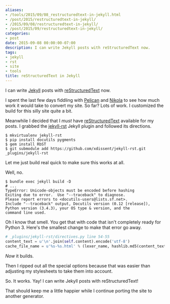 ```yaml
---
aliases:
- /tools/2015/09/08_restructuredtext-in-jekyll.html
- /post/2015/restructuredtext-in-jekyll/
- /2015/09/08/restructuredtext-in-jekyll/
- /post/2015/09/restructuredtext-in-jekyll/
categories:
- post
date: 2015-09-08 00:00:00-07:00
description: I can write Jekyll posts with reStructuredText now.
tags:
- jekyll
- rst
- site
- tools
title: reStructuredText in Jekyll
---
```


[Jekyll]: http://jekyllrb.com/
[reStructuredText]: http://docutils.sourceforge.net/rst.html
I can write [Jekyll][] posts with [reStructuredText][] now.

I spent the last few days fiddling with [Pelican][] and [Nikola][] to see how
much work it would take to convert my site. So far? Lots of work. I 
customized the build for this silly site quite a bit.

Meanwhile I decided that I *must* have [reStructuredText][] available for my posts.
I grabbed the [jekyll-rst][] Jekyll plugin and followed its directions.

[Pelican]: http://blog.getpelican.com
[Nikola]: http://getnikola.com
[jekyll-rst]: https://github.com/xdissent/jekyll-rst

```
$ mkvirtualenv jekyll-rst
$ pip install docutils pygments
$ gem install RbST
$ git submodule add https://github.com/xdissent/jekyll-rst.git _plugins/jekyll-rst
```

Let me just build real quick to make sure this works at all.

Well, no.

```
$ bundle exec jekyll build -D
# ...
TypeError: Unicode-objects must be encoded before hashing
Exiting due to error.  Use "--traceback" to diagnose.
Please report errors to <docutils-users@lists.sf.net>.
Include "--traceback" output, Docutils version (0.12 [release]),
Python version (3.4.3), your OS type & version, and the
command line used.
```

Oh I know that smell. You get that with code that isn't completely ready for
Python 3. Here's the smallest change to make that error go away.

```python
# _plugins/jekyll-rst/directives.py line 54-55
content_text = u'\n'.join(self.content).encode('utf-8')
cache_file_name = u'%s-%s.html' % (lexer_name, hashlib.md5(content_text).hexdigest())
```

*Now* it builds.

Then I ripped out all the special options because that was easier than
adjusting my stylesheets to take them into account.

So. It works. Yay! I can write Jekyll posts with reStructuredText!

That should keep me a little happier while I continue porting the site to
another generator.
